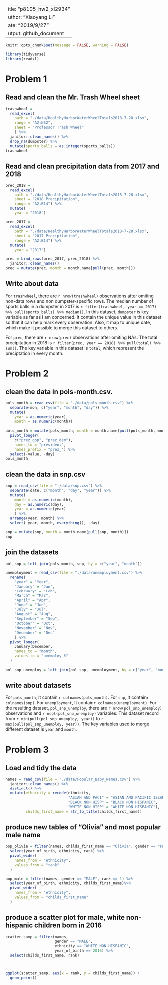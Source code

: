  ---
title: "p8105_hw2_xl2934"
author: "Xiaoyang Li"
date: "2019/9/27"
output: github_document
---
```r
knitr::opts_chunk$set(message = FALSE, warning = FALSE)

library(tidyverse)
library(readxl)
```


# Problem 1

## Read and clean the Mr. Trash Wheel sheet

```r
trashwheel = 
  read_excel(
    path = "./data/HealthyHarborWaterWheelTotals2018-7-28.xlsx",
    range = "A2:N52",
    sheet = "Professor Trash Wheel"
    ) %>% 
  janitor::clean_names() %>% 
  drop_na(dumpster) %>% 
  mutate(sports_balls = as.integer(sports_balls))
trashwheel
```

## Read and clean precipitation data from 2017 and 2018
```r
prec_2018 = 
  read_excel(
    path = "./data/HealthyHarborWaterWheelTotals2018-7-28.xlsx", 
    sheet = "2018 Precipitation",
    range = "A2:B14") %>% 
  mutate(
    year = "2018")

prec_2017 = 
  read_excel(
    path = "./data/HealthyHarborWaterWheelTotals2018-7-28.xlsx", 
    sheet = "2017 Precipitation",
    range = "A2:B14") %>% 
  mutate(
    year = "2017")

prec = bind_rows(prec_2017, prec_2018) %>% 
  janitor::clean_names() 
prec = mutate(prec, month = month.name[pull(prec, month)])
```

## Write about data

For `trashwheel`, there are `r nrow(trashwheel)` observations after  omiting non-data rows and non dumpster-specific rows. The median number of sports balls in a dumpster in 2017 is `r filter(trashwheel, year == 2017) %>% pull(sports_balls) %>% median()`. In this dataset, `dumpster` is key variable as far as I am concerned. It contain the unique value in this dataset so that it can help mark every observation. Also, it map to unique date, which make it possible to merge this dataset to others.

For `prec`, there are `r nrow(prec)` observations after  omiting NAs. The total precipitation in 2018 is `r filter(prec, year == 2018) %>% pull(total) %>% sum()`. The key variable in this dataset is `total`, which represent the preciptation in every month.


# Problem 2
## clean the data in pols-month.csv.
```r
pols_month = read_csv(file = "./data/pols-month.csv") %>% 
  separate(mon, c("year", "month", "day")) %>% 
  mutate(
    year = as.numeric(year), 
    month = as.numeric(month)) 
  
pols_month = mutate(pols_month, month = month.name[pull(pols_month, month)]) %>% 
  pivot_longer( 
    c("prez_gop", "prez_dem"), 
    names_to = "president", 
    names_prefix = "prez_") %>% 
  select(-value, -day)
pols_month
```
## clean the data in snp.csv 
```r
snp = read_csv(file = "./data/snp.csv") %>% 
  separate(date, c("month", "day", "year")) %>% 
  mutate(
    month = as.numeric(month), 
    day = as.numeric(day), 
    year = as.numeric(year)
    ) %>% 
  arrange(year, month) %>% 
  select( year, month, everything(), -day)

snp = mutate(snp, month = month.name[pull(snp, month)])
snp
```

## join the datasets
```r
pol_snp = left_join(pols_month, snp, by = c("year", "month"))

unemployment = read_csv(file = "./data/unemployment.csv") %>% 
  rename(
    "year" = "Year",
    "January" = "Jan",
    "February" = "Feb",
    "March" = "Mar",
    "April" = "Apr",
    "June" = "Jun",
    "July" = "Jul",
    "August" = "Aug",
    "September" = "Sep",
    "October" = "Oct",
    "November" = "Nov",
    "December" = "Dec"
    ) %>% 
  pivot_longer(
    January:December,
    names_to = "month",
    values_to = "umemploy_%"
  ) 
  
pol_snp_unemploy = left_join(pol_snp, unemployment, by = c("year", "month"))
```

## write about datasets
For `pols_month`, It contain `r colnames(pols_month)`.
For `snp`, It contain`r colnames(snp)`.
For `unemployment`, It contain`r colnames(unemployment)`.
For the resulting dataset, `pol_snp_unemploy`, there are `r nrow(pol_snp_unemploy)` observations and `r ncol(pol_snp_unemploy)` variables. This dataset record from `r min(pull(pol_snp_unemploy, year))` to `r max(pull(pol_snp_unemploy, year))`. The key variables used to merge different dataset is `year` and `month`.

# Problem 3
## Load and tidy the data
```r
names = read_csv(file = "./data/Popular_Baby_Names.csv") %>% 
  janitor::clean_names() %>% 
  distinct() %>% 
  mutate(ethnicity = recode(ethnicity, 
                            "ASIAN AND PACI" = "ASIAN AND PACIFIC ISLANDER", 
                            "BLACK NON HISP" = "BLACK NON HISPANIC", 
                            "WHITE NON HISP" = "WHITE NON HISPANIC"),
         childs_first_name = str_to_title(childs_first_name))

```

## produce new tables of "Olivia" and most popular male name
```r
pop_olivia = filter(names, childs_first_name == "Olivia", gender == "FEMALE") %>% 
  select(year_of_birth, ethnicity, rank) %>% 
  pivot_wider(
    names_from = "ethnicity",
    values_from = "rank"
  )

pop_male = filter(names, gender == "MALE", rank == 1) %>% 
  select(year_of_birth, ethnicity, childs_first_name)%>% 
  pivot_wider(
    names_from = "ethnicity",
    values_from = "childs_first_name"
  )

```

## produce a scatter plot for male, white non-hispanic children born in 2016
```r

scatter_samp = filter(names, 
                      gender == "MALE", 
                      ethnicity == "WHITE NON HISPANIC", 
                      year_of_birth == 2016) %>% 
  select(childs_first_name, rank)



ggplot(scatter_samp, aes(x = rank, y = childs_first_name)) + 
  geom_point()


```


